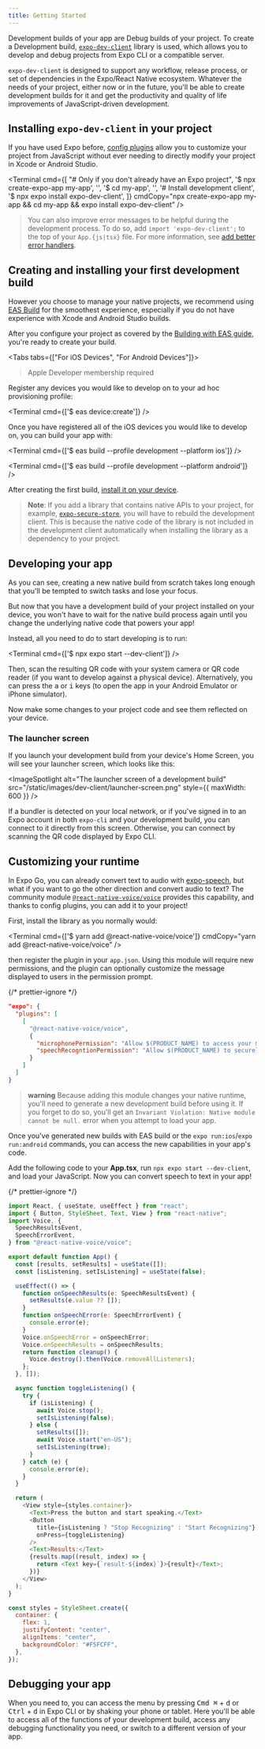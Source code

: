 ```yaml
---
title: Getting Started
---
```



Development builds of your app are Debug builds of your project. To create a Development build, [`expo-dev-client`](https://www.npmjs.com/package/expo-dev-client) library is used, which allows you to develop and debug projects from Expo CLI or a compatible server.

`expo-dev-client` is designed to support any workflow, release process, or set of dependencies in the Expo/React Native ecosystem. Whatever the needs of your project, either now or in the future, you'll be able to create development builds for it and get the productivity and quality of life improvements of JavaScript-driven development.

## Installing `expo-dev-client` in your project

If you have used Expo before, [config plugins](/guides/config-plugins.mdx) allow you to customize your project from JavaScript without ever needing to directly modify your project in Xcode or Android Studio.

<Terminal
  cmd={[
    "# Only if you don't already have an Expo project",
    '$ npx create-expo-app my-app',
    '',
    '$ cd my-app',
    '',
    '# Install development client',
    '$ npx expo install expo-dev-client',
  ]}
  cmdCopy="npx create-expo-app my-app && cd my-app && expo install expo-dev-client"
/>

> You can also improve error messages to be helpful during the development process. To do so, add `import 'expo-dev-client';` to the top of your `App.{js|tsx}` file. For more information, see [add better error handlers](installation.mdx#add-better-error-handlers).

## Creating and installing your first development build

However you choose to manage your native projects, we recommend using [EAS Build](eas-build.mdx) for the smoothest experience, especially if you do not have experience with Xcode and Android Studio builds.

After you configure your project as covered by the [Building with EAS guide](eas-build.mdx), you're ready to create your build.

<Tabs tabs={["For iOS Devices", "For Android Devices"]}>

<Tab>

> Apple Developer membership required

Register any devices you would like to develop on to your ad hoc provisioning profile:

<Terminal cmd={['$ eas device:create']} />

Once you have registered all of the iOS devices you would like to develop on, you can build your app with:

<Terminal cmd={['$ eas build --profile development --platform ios']} />

</Tab>

<Tab>

<Terminal cmd={['$ eas build --profile development --platform android']} />

</Tab>

</Tabs>

After creating the first build, [install it on your device](/build/internal-distribution.mdx).

> **Note**: If you add a library that contains native APIs to your project, for example, [`expo-secure-store`](/versions/latest/sdk/securestore/), you will have to rebuild the development client. This is because the native code of the library is not included in the development client automatically when installing the library as a dependency to your project.

## Developing your app

As you can see, creating a new native build from scratch takes long enough that you'll be tempted to switch tasks and lose your focus.

But now that you have a development build of your project installed on your device, you won't have to wait for the native build process again until you change the underlying native code that powers your app!

Instead, all you need to do to start developing is to run:

<Terminal cmd={['$ npx expo start --dev-client']} />

Then, scan the resulting QR code with your system camera or QR code reader (if you want to develop against a physical device). Alternatively, you can press the <kbd>a</kbd> or <kbd>i</kbd> keys (to open the app in your Android Emulator or iPhone simulator).

Now make some changes to your project code and see them reflected on your device.

### The launcher screen

If you launch your development build from your device's Home Screen, you will see your launcher screen, which looks like this:

<ImageSpotlight
  alt="The launcher screen of a development build"
  src="/static/images/dev-client/launcher-screen.png"
  style={{ maxWidth: 600 }}
/>

If a bundler is detected on your local network, or if you've signed in to an Expo account in both `expo-cli` and your development build, you can connect to it directly from this screen. Otherwise, you can connect by scanning the QR code displayed by Expo CLI.

## Customizing your runtime

In Expo Go, you can already convert text to audio with [expo-speech](/versions/latest/sdk/speech.mdx), but what if you want to go the other direction and convert audio to text? The community module [`@react-native-voice/voice`](https://github.com/react-native-voice/voice) provides this capability, and thanks to config plugins, you can add it to your project!

First, install the library as you normally would:

<Terminal
  cmd={['$ yarn add @react-native-voice/voice']}
  cmdCopy="yarn add @react-native-voice/voice"
/>

then register the plugin in your `app.json`. Using this module will require new permissions, and the plugin can optionally customize the message displayed to users in the permission prompt.

{/* prettier-ignore */}
```json
"expo": {
  "plugins": [
    [
      "@react-native-voice/voice",
      {
        "microphonePermission": "Allow $(PRODUCT_NAME) to access your microphone",
        "speechRecogntionPermission": "Allow $(PRODUCT_NAME) to securely recognize user speech"
      }
    ]
  ]
}
```

> **warning** Because adding this module changes your native runtime, you'll need to generate a new development build before using it.
> If you forget to do so, you'll get an `Invariant Violation: Native module cannot be null.` error when you attempt to load your app.

Once you've generated new builds with EAS build or the `expo run:ios`/`expo run:android` commands, you can access the new capabilities in your app's code.

Add the following code to your **App.tsx**, run `npx expo start --dev-client`, and load your JavaScript. Now you can convert speech to text in your app!

{/* prettier-ignore */}
```js
import React, { useState, useEffect } from "react";
import { Button, StyleSheet, Text, View } from "react-native";
import Voice, {
  SpeechResultsEvent,
  SpeechErrorEvent,
} from "@react-native-voice/voice";

export default function App() {
  const [results, setResults] = useState([]);
  const [isListening, setIsListening] = useState(false);

  useEffect(() => {
    function onSpeechResults(e: SpeechResultsEvent) {
      setResults(e.value ?? []);
    }
    function onSpeechError(e: SpeechErrorEvent) {
      console.error(e);
    }
    Voice.onSpeechError = onSpeechError;
    Voice.onSpeechResults = onSpeechResults;
    return function cleanup() {
      Voice.destroy().then(Voice.removeAllListeners);
    };
  }, []);

  async function toggleListening() {
    try {
      if (isListening) {
        await Voice.stop();
        setIsListening(false);
      } else {
        setResults([]);
        await Voice.start("en-US");
        setIsListening(true);
      }
    } catch (e) {
      console.error(e);
    }
  }

  return (
    <View style={styles.container}>
      <Text>Press the button and start speaking.</Text>
      <Button
        title={isListening ? "Stop Recognizing" : "Start Recognizing"}
        onPress={toggleListening}
      />
      <Text>Results:</Text>
      {results.map((result, index) => {
        return <Text key={`result-${index}`}>{result}</Text>;
      })}
    </View>
  );
}

const styles = StyleSheet.create({
  container: {
    flex: 1,
    justifyContent: "center",
    alignItems: "center",
    backgroundColor: "#F5FCFF",
  },
});
```

## Debugging your app

When you need to, you can access the menu by pressing <kbd>Cmd ⌘</kbd> + <kbd>d</kbd> or <kbd>Ctrl</kbd> + <kbd>d</kbd> in Expo CLI or by shaking your phone or tablet. Here you'll be able to access all of the functions of your development build, access any debugging functionality you need, or switch to a different version of your app.

